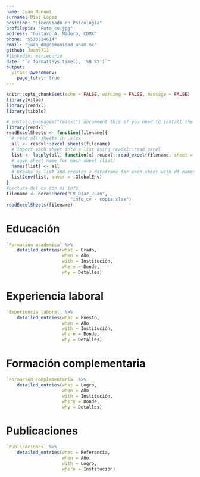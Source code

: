 ```yaml
---
name: Juan Manuel
surname: Díaz López
position: "Licensiado en Psicología"
profilepic: "Foto_cv.jpg"
address: "Gustavo A. Madero, CDMX"
phone: "5533324614"
email: "juan_dm@comunidad.unam.mx"
github: Juan9711
#linkedin: mariecurie
date: "`r format(Sys.time(), '%B %Y')`"
output: 
  vitae::awesomecv:
    page_total: true
---
```


```r
knitr::opts_chunk$set(echo = FALSE, warning = FALSE, message = FALSE)
library(vitae)
library(readxl)
library(tibble)
```

```r
# install.packages("readxl") uncomment this if you need to install the package
library(readxl)
readExcelSheets <- function(filename){
  # read all sheets in .xlsx 
  all <- readxl::excel_sheets(filename)
  # import each sheet into a list using readxl::read_excel
  list <- lapply(all, function(x) readxl::read_excel(filename, sheet = x))
  # save sheet name for each sheet (list)
  names(list) <- all
  # breaks up list and creates a dataframe for each sheet with df names matching sheet names
  list2env(list, envir = .GlobalEnv)
}
#Lectura del cv con mi info
filename <- here::here("CV_Díaz_Juan", 
                        "info_cv - copia.xlsx")
readExcelSheets(filename)
```


# Educación

```r
`Formación academica` %>% 
    detailed_entries(what = Grado,
                     when = Año,
                     with = Institución,
                     where = Donde,
                     why = Detalles)
```

# Experiencia laboral

```r
`Experiencia laboral` %>% 
    detailed_entries(what = Puesto,
                     when = Año,
                     with = Institución,
                     where = Donde,
                     why = Detalles)
```

# Formación complementaria 

```r
`Formación complementaria` %>% 
    detailed_entries(what = Logro,
                     when = Año,
                     with = Institución,
                     where = Donde,
                     why = Detalles)
```

# Publicaciones

```r
`Publicaciones` %>% 
    detailed_entries(what = Referencia,
                     when = Año,
                     with = Logro,
                     where = Institución)
```

